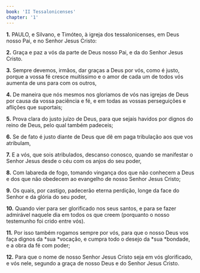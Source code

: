 ```yaml
---
book: 'II Tessalonicenses'
chapter: '1'
---
```


**1.** PAULO, e Silvano, e Timóteo, à igreja dos tessalonicenses, em Deus nosso Pai, e no Senhor Jesus Cristo:

**2.** Graça e paz a vós da parte de Deus nosso Pai, e da do Senhor Jesus Cristo.

**3.** Sempre devemos, irmãos, dar graças a Deus por vós, como é justo, porque a vossa fé cresce muitíssimo e o amor de cada um de todos vós aumenta de uns para com os outros,

**4.** De maneira que nós mesmos nos gloriamos de vós nas igrejas de Deus por causa da vossa paciência e fé, e em todas as vossas perseguições e aflições que suportais;

**5.** Prova clara do justo juízo de Deus, para que sejais havidos por dignos do reino de Deus, pelo qual também padeceis;

**6.** Se de fato é justo diante de Deus que dê em paga tribulação aos que vos atribulam,

**7.** E a vós, que sois atribulados, descanso conosco, quando se manifestar o Senhor Jesus desde o céu com os anjos do seu poder,

**8.** Com labareda de fogo, tomando vingança dos que não conhecem a Deus e dos que não obedecem ao evangelho de nosso Senhor Jesus Cristo;

**9.** Os quais, por castigo, padecerão eterna perdição, longe da face do Senhor e da glória do seu poder,

**10.** Quando vier para ser glorificado nos seus santos, e para se fazer admirável naquele dia em todos os que creem (porquanto o nosso testemunho foi crido entre vós).

**11.** Por isso também rogamos sempre por vós, para que o nosso Deus vos faça dignos da *sua *vocação, e cumpra todo o desejo da *sua *bondade, e a obra da fé com poder;

**12.** Para que o nome de nosso Senhor Jesus Cristo seja em vós glorificado, e vós nele, segundo a graça de nosso Deus e do Senhor Jesus Cristo.